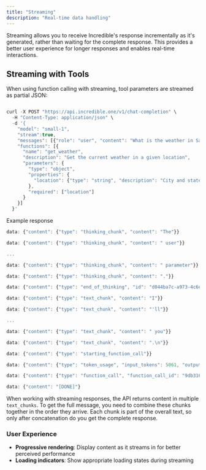 ```yaml
---
title: "Streaming"
description: "Real-time data handling"
---
```


Streaming allows you to receive Incredible's response incrementally as it's generated, rather than waiting for the complete response. This provides a better user experience for longer responses and enables real-time interactions.

## Streaming with Tools

When using function calling with streaming, tool parameters are streamed as partial JSON:

```jsx

curl -X POST "https://api.incredible.one/v1/chat-completion" \
  -H "Content-Type: application/json" \
  -d '{
    "model": "small-1",
    "stream":true,
    "messages": [{"role": "user", "content": "What is the weather in San Francisco?"}],
    "functions": [{
      "name": "get_weather",
      "description": "Get the current weather in a given location",
      "parameters": {
        "type": "object",
        "properties": {
          "location": {"type": "string", "description": "City and state, e.g. San Francisco, CA"}
        },
        "required": ["location"]
      }
    }]
  }'

```

Example response

```jsx
data: {"content": {"type": "thinking_chunk", "content": "The"}}

data: {"content": {"type": "thinking_chunk", "content": " user"}}

...

data: {"content": {"type": "thinking_chunk", "content": " parameter"}}

data: {"content": {"type": "thinking_chunk", "content": "."}}

data: {"content": {"type": "end_of_thinking", "id": "d044ba7c-a973-4c6e-adc4-10241ad03cb3"}}

data: {"content": {"type": "text_chunk", "content": "I"}}

data: {"content": {"type": "text_chunk", "content": "'ll"}}

...

data: {"content": {"type": "text_chunk", "content": " you"}}

data: {"content": {"type": "text_chunk", "content": ".\n"}}

data: {"content": {"type": "starting_function_call"}}

data: {"content": {"type": "token_usage", "input_tokens": 5061, "output_tokens": 232}}

data: {"content": {"type": "function_call", "function_call_id": "9db3163e-c088-483d-bd89-1af8f9996ba5", "function_calls": [{"name": "get_weather", "input": {"location": "San Francisco, CA"}}], "action_description": "Getting San Francisco weather"}}

data: {"content": "[DONE]"}

```

When working with streaming responses, the API returns content in multiple `text_chunks`. To get the full message, you need to combine these chunks together in the order they arrive. Each chunk is part of the overall text, so only after concatenation do you get the complete response.

### User Experience

- **Progressive rendering**: Display content as it streams in for better perceived performance
- **Loading indicators**: Show appropriate loading states during streaming
